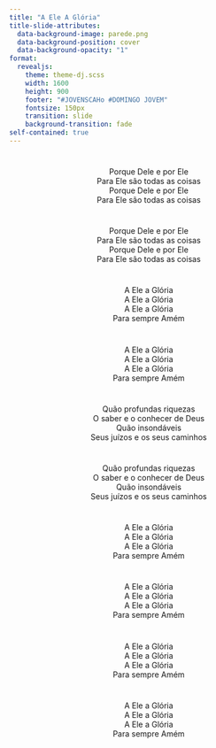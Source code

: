 ```yaml
---
title: "A Ele A Glória"
title-slide-attributes:
  data-background-image: parede.png
  data-background-position: cover
  data-background-opacity: "1"
format: 
  revealjs:
    theme: theme-dj.scss
    width: 1600
    height: 900
    footer: "#JOVENSCAHo #DOMINGO JOVEM"
    fontsize: 150px
    transition: slide
    background-transition: fade
self-contained: true
---
```


# {background-image="parede.png"}

<center>
Porque Dele e por Ele <br>
Para Ele são todas as coisas <br>
Porque Dele e por Ele  <br>
Para Ele são todas as coisas <br>
</center>

# {background-image="parede.png"}

<center>
Porque Dele e por Ele <br>
Para Ele são todas as coisas <br>
Porque Dele e por Ele <br>
Para Ele são todas as coisas <br>
</center>

# {background-image="parede.png"}

<center>
A Ele a Glória <br>
A Ele a Glória <br>
A Ele a Glória <br>
Para sempre Amém <br>
</center>

# {background-image="parede.png"}

<center>
A Ele a Glória <br>
A Ele a Glória <br>
A Ele a Glória <br>
Para sempre Amém <br>
</center>

# {background-image="parede.png"}

<center>
Quão profundas riquezas <br>
O saber e o conhecer de Deus <br>
Quão insondáveis <br>
Seus juízos e os seus caminhos <br>
</center>

# {background-image="parede.png"}

<center>
Quão profundas riquezas <br>
O saber e o conhecer de Deus <br>
Quão insondáveis <br>
Seus juízos e os seus caminhos <br>
</center>

# {background-image="parede.png"}

<center>
A Ele a Glória <br>
A Ele a Glória <br>
A Ele a Glória <br>
Para sempre Amém <br>
</center>

# {background-image="parede.png"}

<center>
A Ele a Glória <br>
A Ele a Glória <br>
A Ele a Glória <br>
Para sempre Amém <br>
</center>

# {background-image="parede.png"}

<center>
A Ele a Glória <br>
A Ele a Glória <br>
A Ele a Glória <br>
Para sempre Amém <br>
</center>

# {background-image="parede.png"}

<center>
A Ele a Glória <br>
A Ele a Glória <br>
A Ele a Glória <br>
Para sempre Amém <br>
</center>